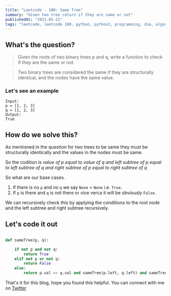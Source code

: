 ```yaml
---
title: "Leetcode - 100: Same Tree"
summary: "Given two tree return if they are same or not"
publishedAt: "2021-05-21"
tags: "leetcode, leetcode 100, python, python3, programming, dsa, algorithm, interview, coding, tree, binary tree, same tree"
---
```


## What's the question?

<blockquote>
  Given the roots of two binary trees p and q, write a function to check if they
  are the same or not.
</blockquote>
<blockquote>
  Two binary trees are considered the same if they are structurally identical,
  and the nodes have the same value.
</blockquote>

### Let's see an example

```dart:example
Input:
p = [1, 2, 3]
q = [1, 2, 3]
Output: 
True
```

## How do we solve this?

As mentioned in the question for two trees to be same they must be structurally identically and the values in the nodes must be same. 

So the codition is <i>value of p equal to value of q and left subtree of p equal to left subtree of q and right subtree of p equal to right subtree of q</i>

So what are our base cases.

1. If there is no `p` and no `q` we say `None` = `None` i.e. `True`.
2. If `p` is there and `q` is not there or vice verca it will be obviously `False`.

We can recursively check this by applying the conditions to the root node and the left subtree and right subtree recursively.

## Let's code it out

```dart:same_tree.py

def sameTree(p, q):

    if not p and not q:
        return True
    elif not p or not q:
        return False
    else:
        return p.val == q.val and sameTree(p.left, q.left) and sameTree(p.right, q.right)

```

That's it for this blog, hope you found this helpful. You can connect with me on <a target="_blank" href="https://twitter.com/saglanivatsal">Twitter</a>
